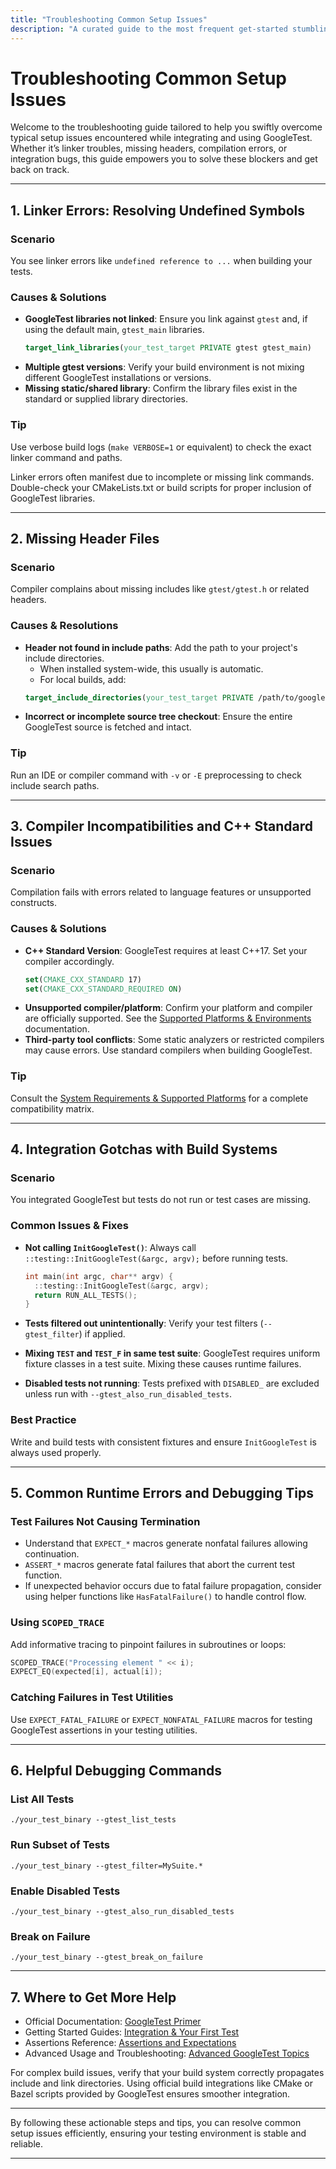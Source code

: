 ```yaml
---
title: "Troubleshooting Common Setup Issues"
description: "A curated guide to the most frequent get-started stumbling blocks—linker issues, missing headers, compiler incompatibilities, and integration gotchas. You’ll find clear solutions and links to further resources."
---
```


# Troubleshooting Common Setup Issues

Welcome to the troubleshooting guide tailored to help you swiftly overcome typical setup issues encountered while integrating and using GoogleTest. Whether it’s linker troubles, missing headers, compilation errors, or integration bugs, this guide empowers you to solve these blockers and get back on track.

---

## 1. Linker Errors: Resolving Undefined Symbols

### Scenario
You see linker errors like `undefined reference to ...` when building your tests.

### Causes & Solutions
- **GoogleTest libraries not linked**: Ensure you link against `gtest` and, if using the default main, `gtest_main` libraries.
  ```cmake
  target_link_libraries(your_test_target PRIVATE gtest gtest_main)
  ```
- **Multiple gtest versions**: Verify your build environment is not mixing different GoogleTest installations or versions.
- **Missing static/shared library**: Confirm the library files exist in the standard or supplied library directories.

### Tip
Use verbose build logs (`make VERBOSE=1` or equivalent) to check the exact linker command and paths.

<Note>
Linker errors often manifest due to incomplete or missing link commands. Double-check your CMakeLists.txt or build scripts for proper inclusion of GoogleTest libraries.
</Note>

---

## 2. Missing Header Files

### Scenario
Compiler complains about missing includes like `gtest/gtest.h` or related headers.

### Causes & Resolutions
- **Header not found in include paths**: Add the path to your project's include directories.
  - When installed system-wide, this usually is automatic.
  - For local builds, add:
  ```cmake
  target_include_directories(your_test_target PRIVATE /path/to/googletest/include)
  ```
- **Incorrect or incomplete source tree checkout**: Ensure the entire GoogleTest source is fetched and intact.

### Tip
Run an IDE or compiler command with `-v` or `-E` preprocessing to check include search paths.

---

## 3. Compiler Incompatibilities and C++ Standard Issues

### Scenario
Compilation fails with errors related to language features or unsupported constructs.

### Causes & Solutions
- **C++ Standard Version**: GoogleTest requires at least C++17. Set your compiler accordingly.
  ```cmake
  set(CMAKE_CXX_STANDARD 17)
  set(CMAKE_CXX_STANDARD_REQUIRED ON)
  ```
- **Unsupported compiler/platform**: Confirm your platform and compiler are officially supported. See the [Supported Platforms & Environments](overview/quick-start-integration/supported-platforms-environments) documentation.
- **Third-party tool conflicts**: Some static analyzers or restricted compilers may cause errors. Use standard compilers when building GoogleTest.

### Tip
Consult the [System Requirements & Supported Platforms](getting-started/prerequisites-installation/system-requirements) for a complete compatibility matrix.

---

## 4. Integration Gotchas with Build Systems

### Scenario
You integrated GoogleTest but tests do not run or test cases are missing.

### Common Issues & Fixes
- **Not calling `InitGoogleTest()`**: Always call `::testing::InitGoogleTest(&argc, argv);` before running tests.

  ```cpp
  int main(int argc, char** argv) {
    ::testing::InitGoogleTest(&argc, argv);
    return RUN_ALL_TESTS();
  }
  ```

- **Tests filtered out unintentionally**: Verify your test filters (`--gtest_filter`) if applied.

- **Mixing `TEST` and `TEST_F` in same test suite**: GoogleTest requires uniform fixture classes in a test suite. Mixing these causes runtime failures.

- **Disabled tests not running**: Tests prefixed with `DISABLED_` are excluded unless run with `--gtest_also_run_disabled_tests`.

### Best Practice
Write and build tests with consistent fixtures and ensure `InitGoogleTest` is always used properly.

---

## 5. Common Runtime Errors and Debugging Tips

### Test Failures Not Causing Termination
- Understand that `EXPECT_*` macros generate nonfatal failures allowing continuation.
- `ASSERT_*` macros generate fatal failures that abort the current test function.
- If unexpected behavior occurs due to fatal failure propagation, consider using helper functions like `HasFatalFailure()` to handle control flow.

### Using `SCOPED_TRACE`
Add informative tracing to pinpoint failures in subroutines or loops:

```cpp
SCOPED_TRACE("Processing element " << i);
EXPECT_EQ(expected[i], actual[i]);
```

### Catching Failures in Test Utilities
Use `EXPECT_FATAL_FAILURE` or `EXPECT_NONFATAL_FAILURE` macros for testing GoogleTest assertions in your testing utilities.

---

## 6. Helpful Debugging Commands

### List All Tests
```shell
./your_test_binary --gtest_list_tests
```

### Run Subset of Tests
```shell
./your_test_binary --gtest_filter=MySuite.*
```

### Enable Disabled Tests
```shell
./your_test_binary --gtest_also_run_disabled_tests
```

### Break on Failure
```shell
./your_test_binary --gtest_break_on_failure
```

---

## 7. Where to Get More Help

- Official Documentation: [GoogleTest Primer](overview/introducing-googletest/product-purpose-value)
- Getting Started Guides: [Integration & Your First Test](getting-started/configuration-first-run/integration-and-first-test)
- Assertions Reference: [Assertions and Expectations](docs/reference/assertions.md)
- Advanced Usage and Troubleshooting: [Advanced GoogleTest Topics](docs/advanced.md)

<Tip>
For complex build issues, verify that your build system correctly propagates include and link directories. Using official build integrations like CMake or Bazel scripts provided by GoogleTest ensures smoother integration.
</Tip>

---

By following these actionable steps and tips, you can resolve common setup issues efficiently, ensuring your testing environment is stable and reliable.

---